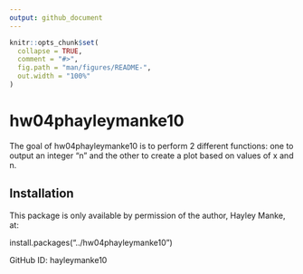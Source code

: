 ```yaml
---
output: github_document
---
```


<!-- README.md is generated from README.Rmd. Please edit that file -->

```r
knitr::opts_chunk$set(
  collapse = TRUE,
  comment = "#>",
  fig.path = "man/figures/README-",
  out.width = "100%"
)
```

# hw04phayleymanke10

<!-- badges: start -->
<!-- badges: end -->

The goal of hw04phayleymanke10 is to perform 2 different functions: one to output an integer "n" and the other to create a plot based on values of x and n. 

## Installation

This package is only available by permission of the author, Hayley Manke, at:

install.packages("../hw04phayleymanke10")

GitHub ID: hayleymanke10






